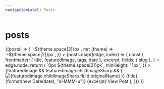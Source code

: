 ```yaml
---
navigationLabel: Posts
---
```



# posts

<SourceList filter="posts">
  {(posts) => (
    <Flex
      sx={{
        flexWrap: "wrap",
        ml: (theme) => `-${theme.space[2]}px`,
        mr: (theme) => `-${theme.space[2]}px`,
      }}
    >
      {posts.map((edge, index) => {
        const {
          frontmatter: { title, featuredImage, tags, date },
          excerpt,
          fields: { slug },
        } = edge.node;
        return (
          <Box
            key={index}
            sx={{
              display: "flex",
              flex: "1 1 auto",
              flexDirection: "column",
              mb: 3,
              maxWidth: ["100%", "100%", "50%", "50%"],
              width: ["100%", "100%", "50%", "50%"],
            }}
          >
            <Link
              href={slug}
              sx={{
                textDecoration: "none",
                display: "flex",
                flex: "1 1 auto",
                flexDirection: "column",
                m: (theme) => `0px ${theme.space[2]}px`,
                minHeight: "1px",
              }}
            >
              <Card
                sx={{
                  display: "flex",
                  flex: "1 1 auto",
                  flexDirection: "column",
                  minHeight: "1px",
                }}
              >
                {featuredImage && featuredImage.childImageSharp && (
                  <Box sx={{ minHeight: "1px" }}>
                    <Image
                      src={featuredImage.childImageSharp.fluid.src}
                      alt={featuredImage.childImageSharp.fluid.originalName}
                    />
                  </Box>
                )}
                <Box
                  sx={{
                    display: "flex",
                    flex: "1 1 auto",
                    flexDirection: "column",
                    p: 3,
                  }}
                >
                  <Heading variant="styles.h4" sx={{ color: "text" }}>
                    {title}
                  </Heading>
                  <Text sx={{ mb: 1, color: "success" }}>
                    {format(new Date(date), "d-MMM-u")}
                  </Text>
                  <Text sx={{ mb: 1, color: "text", wordBreak: "break-word" }}>
                    {excerpt}
                  </Text>
                </Box>
                <Box sx={{ p: 3 }}>
                  <Text sx={{ color: "primary" }}>View Post</Text>
                </Box>
              </Card>
            </Link>
          </Box>
        );
      })}
    </Flex>
  )}
</SourceList>
